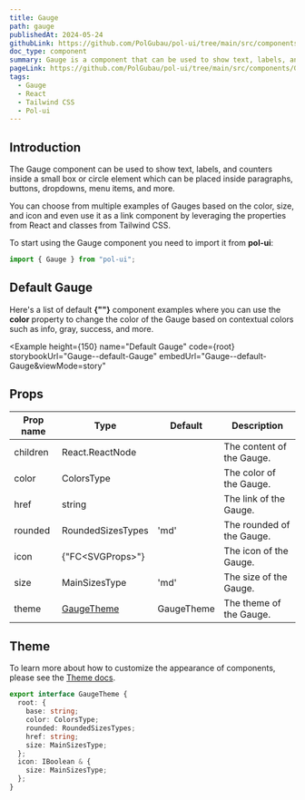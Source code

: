 ```yaml
---
title: Gauge
path: gauge
publishedAt: 2024-05-24
githubLink: https://github.com/PolGubau/pol-ui/tree/main/src/components/Gauge
doc_type: component
summary: Gauge is a component that can be used to show text, labels, and counters inside a small box or circle element which can be placed inside paragraphs, buttons, dropdowns, menu items, and more.
pageLink: https://github.com/PolGubau/pol-ui/tree/main/src/components/Gauge
tags:
  - Gauge
  - React
  - Tailwind CSS
  - Pol-ui
---
```



## Introduction

The Gauge component can be used to show text, labels, and counters inside a small box or circle element which can be placed inside paragraphs, buttons, dropdowns, menu items, and more.

You can choose from multiple examples of Gauges based on the color, size, and icon and even use it as a link component by leveraging the properties from React and classes from Tailwind CSS.

To start using the Gauge component you need to import it from **pol-ui**:

```jsx
import { Gauge } from "pol-ui";
```

## Default Gauge

Here's a list of default **{"<Gauge>"}** component examples where you can use the **color** property to change the color of the Gauge based on contextual colors such as info, gray, success, and more.

<Example
  height={150}
name="Default Gauge"
code={root}
storybookUrl="Gauge--default-Gauge"
embedUrl="Gauge--default-Gauge&viewMode=story"

>

  <RootCode />
</Example>

## Props

| Prop name | Type                            | Default    | Description               |
| --------- | ------------------------------- | ---------- | ------------------------- |
| children  | React.ReactNode                 |            | The content of the Gauge. |
| color     | ColorsType                      |            | The color of the Gauge.   |
| href      | string                          |            | The link of the Gauge.    |
| rounded   | RoundedSizesTypes               | 'md'       | The rounded of the Gauge. |
| icon      | {"FC<SVGProps<SVGSVGElement>>"} |            | The icon of the Gauge.    |
| size      | MainSizesType                   | 'md'       | The size of the Gauge.    |
| theme     | [GaugeTheme](/docs/Gauge#theme) | GaugeTheme | The theme of the Gauge.   |

## Theme

To learn more about how to customize the appearance of components, please see the [Theme docs](/docs/theme).

```ts
export interface GaugeTheme {
  root: {
    base: string;
    color: ColorsType;
    rounded: RoundedSizesTypes;
    href: string;
    size: MainSizesType;
  };
  icon: IBoolean & {
    size: MainSizesType;
  };
}
```

